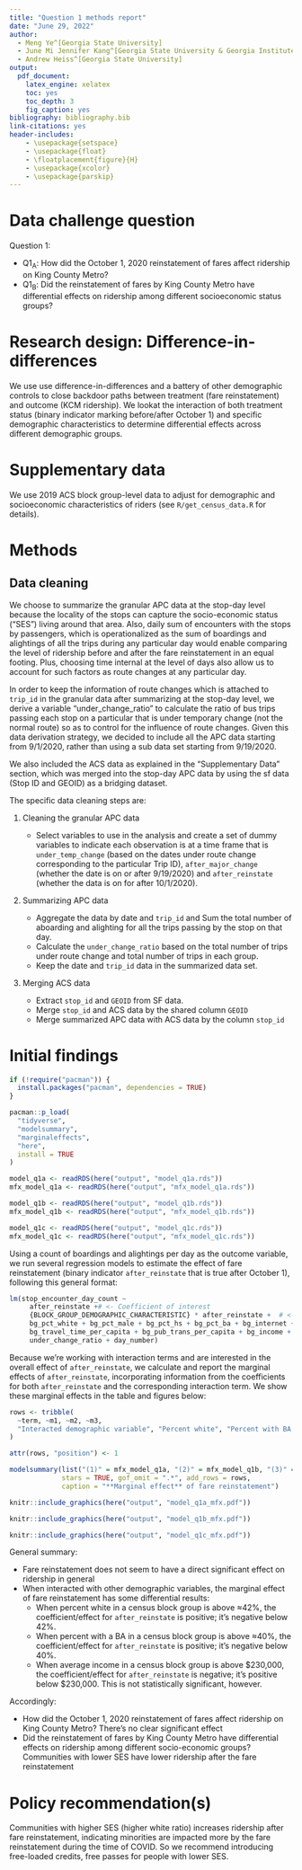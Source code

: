 ```yaml
---
title: "Question 1 methods report"
date: "June 29, 2022"
author:
  - Meng Ye^[Georgia State University]
  - June Mi Jennifer Kang^[Georgia State University & Georgia Institute of Technology]
  - Andrew Heiss^[Georgia State University]
output: 
  pdf_document: 
    latex_engine: xelatex
    toc: yes
    toc_depth: 3
    fig_caption: yes
bibliography: bibliography.bib
link-citations: yes
header-includes:
    - \usepackage{setspace}
    - \usepackage{float}
    - \floatplacement{figure}{H}
    - \usepackage{xcolor}
    - \usepackage{parskip}
---
```


\onehalfspacing
\setlength{\parskip}{12pt}

# Data challenge question

Question 1: 

- Q1~A~: How did the October 1, 2020 reinstatement of fares affect ridership on King County Metro? 
- Q1~B~: Did the reinstatement of fares by King County Metro have differential effects on ridership among different socioeconomic status groups?


# Research design: Difference-in-differences

We use use difference-in-differences and a battery of other demographic controls to close backdoor paths between treatment (fare reinstatement) and outcome (KCM ridership). We lookat the interaction of both treatment status (binary indicator marking before/after October 1) and specific demographic characteristics to determine differential effects across different demographic groups.


# Supplementary data

We use 2019 ACS block group-level data to adjust for demographic and socioeconomic characteristics of riders (see `R/get_census_data.R` for details).


# Methods

## Data cleaning 

We choose to summarize the granular APC data at the stop-day level because the locality of the stops can capture the socio-economic status (“SES”) living around that area. Also, daily sum of encounters with the stops by passengers, which is operationalized as the sum of boardings and alightings of all the trips during any particular day would enable comparing the level of ridership before and after the fare reinstatement in an equal footing. Plus, choosing time internal at the level of days also allow us to account for such factors as route changes at any particular day. 

In order to keep the information of route changes which is attached to `trip_id` in the granular data after summarizing at the stop-day level, we derive a variable “under_change_ratio” to calculate the ratio of bus trips passing each stop on a particular that is under temporary change (not the normal route) so as to control for the influence of route changes. Given this data derivation strategy, we decided to include all the APC data starting from 9/1/2020, rather than using a sub data set starting from 9/19/2020. 

We also included the ACS data as explained in the “Supplementary Data” section, which was merged into the stop-day APC data by using the sf data (Stop ID and GEOID) as a bridging dataset. 

The specific data cleaning steps are:

1.	Cleaning the granular APC data 

    - Select variables to use in the analysis and create a set of dummy variables to indicate each observation is at a time frame that is `under_temp_change` (based on the dates under route change corresponding to the particular Trip ID), `after_major_change` (whether the date is on or after 9/19/2020) and `after_reinstate` (whether the data is on for after 10/1/2020). 

2.	Summarizing APC data 

    - Aggregate the data by date and `trip_id` and Sum the total number of aboarding and alighting for all the trips passing by the stop on that day. 
    - Calculate the `under_change_ratio` based on the total number of trips under route change and total number of trips in each group. 
    - Keep the date and `trip_id` data in the summarized data set. 

3.	Merging ACS data

    - Extract `stop_id` and `GEOID` from SF data.
    - Merge `stop_id` and ACS data by the shared column `GEOID`
    - Merge summarized APC data with ACS data by the column `stop_id` 


# Initial findings

```r
if (!require("pacman")) {
  install.packages("pacman", dependencies = TRUE)
}

pacman::p_load(
  "tidyverse",
  "modelsummary",
  "marginaleffects",
  "here",
  install = TRUE
)

model_q1a <- readRDS(here("output", "model_q1a.rds"))
mfx_model_q1a <- readRDS(here("output", "mfx_model_q1a.rds"))

model_q1b <- readRDS(here("output", "model_q1b.rds"))
mfx_model_q1b <- readRDS(here("output", "mfx_model_q1b.rds"))

model_q1c <- readRDS(here("output", "model_q1c.rds"))
mfx_model_q1c <- readRDS(here("output", "mfx_model_q1c.rds"))
```

Using a count of boardings and alightings per day as the outcome variable, we run several regression models to estimate the effect of fare reinstatement (binary indicator `after_reinstate` that is true after October 1), following this general format:

```r
lm(stop_encounter_day_count ~ 
     after_reinstate +# <- Coefficient of interest
     {BLOCK_GROUP_DEMOGRAPHIC_CHARACTERISTIC} * after_reinstate +  # <- Coefficient of interest
     bg_pct_white + bg_pct_male + bg_pct_hs + bg_pct_ba + bg_internet + 
     bg_travel_time_per_capita + bg_pub_trans_per_capita + bg_income + bg_median_rent +
     under_change_ratio + day_number)
```

Because we're working with interaction terms and are interested in the overall effect of `after_reinstate`, we calculate and report the marginal effects of `after_reinstate`, incorporating information from the coefficients for both `after_reinstate` and the corresponding interaction term. We show these marginal effects in the table and figures below:

```r
rows <- tribble(
  ~term, ~m1, ~m2, ~m3,
  "Interacted demographic variable", "Percent white", "Percent with BA degree", "Income"
)

attr(rows, "position") <- 1

modelsummary(list("(1)" = mfx_model_q1a, "(2)" = mfx_model_q1b, "(3)" = mfx_model_q1c),
             stars = TRUE, gof_omit = ".*", add_rows = rows,
             caption = "**Marginal effect** of fare reinstatement")
```

```r
knitr::include_graphics(here("output", "model_q1a_mfx.pdf"))
```

```r
knitr::include_graphics(here("output", "model_q1b_mfx.pdf"))
```

```r
knitr::include_graphics(here("output", "model_q1c_mfx.pdf"))
```

General summary:

- Fare reinstatement does not seem to have a direct significant effect on ridership in general
- When interacted with other demographic variables, the marginal effect of fare reinstatement has some differential results:
    - When percent white in a census block group is above ≈42%, the coefficient/effect for `after_reinstate` is positive; it’s negative below 42%.
    - When percent with a BA in a census block group is above ≈40%, the coefficient/effect for `after_reinstate` is positive; it’s negative below 40%.
    - When average income in a census block group is above \$230,000, the coefficient/effect for `after_reinstate` is negative; it’s positive below \$230,000. This is not statistically significant, however.

Accordingly:

- How did the October 1, 2020 reinstatement of fares affect ridership on King County Metro? There's no clear significant effect 
- Did the reinstatement of fares by King County Metro have differential effects on ridership among different socio-economic groups? Communities with lower SES have lower ridership after the fare reinstatement

# Policy recommendation(s)

Communities with higher SES (higher white ratio) increases ridership after fare reinstatement, indicating minorities are impacted more by the fare reinstatement during the time of COVID. So we recommend introducing free-loaded credits, free passes for people with lower SES. 
